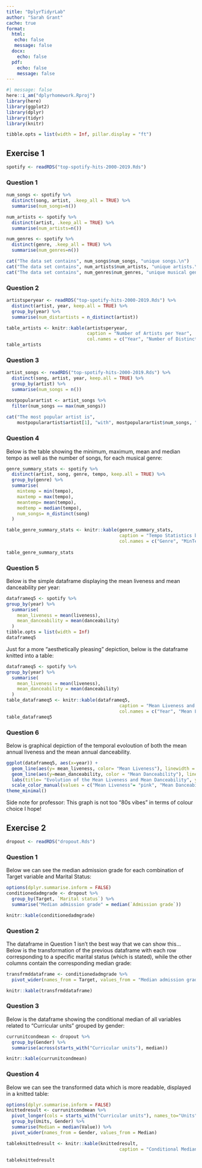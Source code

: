 ```yaml
---
title: "DplyrTidyrLab"
author: "Sarah Grant"
cache: true
format: 
  html:
   echo: false
   message: false
  docx:
    echo: false
  pdf:
    echo: false
    message: false
---
```


```r
#| message: false
here::i_am("dplyrhomework.Rproj")
library(here)
library(ggplot2)
library(dplyr)
library(tidyr)
library(knitr)
```
```r
tibble.opts = list(width = Inf, pillar.display = "ft")
```

## Exercise 1

```r
spotify <- readRDS("top-spotify-hits-2000-2019.Rds")
```

### Question 1

```r
num_songs <- spotify %>%
  distinct(song, artist, .keep_all = TRUE) %>%
  summarise(num_songs=n())
```

```r
num_artists <- spotify %>%
  distinct(artist, .keep_all = TRUE) %>%
  summarise(num_artists=n())
```

```r
num_genres <- spotify %>%
  distinct(genre, .keep_all = TRUE) %>%
  summarise(num_genres=n())
```

```r
cat("The data set contains", num_songs$num_songs, "unique songs.\n")
cat("The data set contains", num_artists$num_artists, "unique artists.\n")
cat("The data set contains", num_genres$num_genres, "unique musical genres.")
```

### Question 2
```r
artistsperyear <- readRDS("top-spotify-hits-2000-2019.Rds") %>%
  distinct(artist, year, keep.all = TRUE) %>%
  group_by(year) %>%
  summarise(num_distartists = n_distinct(artist))

table_artists <- knitr::kable(artistsperyear, 
                              caption = "Number of Artists per Year",
                              col.names = c("Year", "Number of Distinct Artists"))
table_artists
```

### Question 3
```r
artist_songs <- readRDS("top-spotify-hits-2000-2019.Rds") %>%
  distinct(song, artist, year, keep.all = TRUE) %>%
  group_by(artist) %>%
  summarise(num_songs = n())

mostpopularartist <- artist_songs %>%
  filter(num_songs == max(num_songs))
                              
cat("The most popular artist is",
    mostpopularartist$artist[1], "with", mostpopularartist$num_songs, "songs.")
```

### Question 4

Below is the table showing the minimum, maximum, mean and median tempo as well as the number of songs, for each musical genre:
```r
genre_summary_stats <- spotify %>%
  distinct(artist, song, genre, tempo, keep.all = TRUE) %>%
  group_by(genre) %>%
  summarise(
    mintemp = min(tempo),
    maxtemp = max(tempo),
    meantemp= mean(tempo),
    medtemp = median(tempo),
    num_songs= n_distinct(song)
  )

table_genre_summary_stats <- knitr::kable(genre_summary_stats,
                                          caption = "Tempo Statistics by Genre",
                                          col.names = c("Genre", "MinTempo", "MaxTempo", "MeanTempo", "MedianTempo", "Number of songs" ))
                              
table_genre_summary_stats
```

### Question 5
Below is the simple dataframe displaying the mean liveness and mean danceability per year:
```r
dataframeq5 <- spotify %>%
group_by(year) %>%
  summarise(
    mean_liveness = mean(liveness),
    mean_danceability = mean(danceability)
  )
tibble.opts = list(width = Inf)
dataframeq5
```

Just for a more "aesthetically pleasing" depiction, below is the dataframe knitted into a table:
```r
dataframeq5 <- spotify %>%
group_by(year) %>%
  summarise(
    mean_liveness = mean(liveness),
    mean_danceability = mean(danceability)
  )
table_dataframeq5 <- knitr::kable(dataframeq5,
                                          caption = "Mean Liveness and Mean Danceability per Year",
                                          col.names = c("Year", "Mean Liveness", "Mean Danceability" ))
table_dataframeq5
```

### Question 6
Below is graphical depiction of the temporal evoloution of both the mean annual liveness and the mean annual danceability.
```r
ggplot(dataframeq5, aes(x=year)) +
  geom_line(aes(y= mean_liveness, color= "Mean Liveness"), linewidth = 1) +
  geom_line(aes(y=mean_danceability, color = "Mean Danceability"), linewidth=1) +
  labs(title= "Evolution of the Mean Liveness and Mean Danceability", y= "Mean Value", color= "Metric") +
  scale_color_manual(values = c("Mean Liveness"= "pink", "Mean Danceability"= "blue")) +
theme_minimal()
```
Side note for professor: This graph is not too "80s vibes" in terms of colour choice I hope!

## Exercise 2
```r
dropout <- readRDS("dropout.Rds")
```

### Question 1
Below we can see the median admission grade for each combination of Target variable and Marital Status:
```r
options(dplyr.summarise.inform = FALSE)
conditionedadmgrade <- dropout %>%
  group_by(Target, `Marital status`) %>%
  summarise("Median admission grade" = median(`Admission grade`))

knitr::kable(conditionedadmgrade)

```

### Question 2
The dataframe in Question 1 isn't the best way that we can show this... Below is the transformation of the previous dataframe with each row corresponding to a specific marital status (which is stated), while the other columns contain the corresponding median grade:
```r
transfrmddataframe <- conditionedadmgrade %>%
  pivot_wider(names_from = Target, values_from = "Median admission grade")

knitr::kable(transfrmddataframe)
```

### Question 3
Below is the dataframe showing the conditional median of all variables related to "Curricular units" grouped by gender:
```r
currunitcondmean <- dropout %>%
  group_by(Gender) %>%
  summarise(across(starts_with("Curricular units"), median))

knitr::kable(currunitcondmean)
```
### Question 4
Below we can see the transformed data which is more readable, displayed in a knitted table:
```r
options(dplyr.summarise.inform = FALSE)
knittedresult <- currunitcondmean %>%
  pivot_longer(cols = starts_with("Curricular units"), names_to="Units", values_to="Value") %>%
  group_by(Units, Gender) %>%
  summarise(Median = median(Value)) %>%
  pivot_wider(names_from = Gender, values_from = Median)

tableknittedresult <- knitr::kable(knittedresult,
                                          caption = "Conditional Median of Curricular Units by Gender")

tableknittedresult
```

